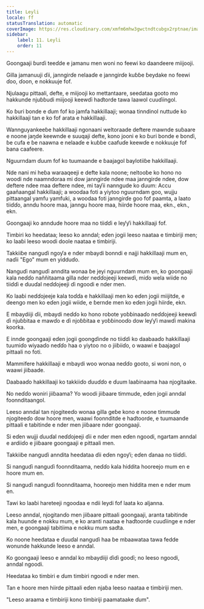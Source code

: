 ```yaml
---
title: Leyli
locale: ff
statusTranslation: automatic
coverImage: https://res.cloudinary.com/xmfm6mhw3gwctndtcubgx2rptnae/image/upload/v1741354419/small_cover_la_gran_rebelion_28716e29d2.webp
sidebar:
    label: 11. Leyli
    order: 11
---
```

Goongaaji ɓurɗi teeɗde e jamanu men woni no feewi ko daandeere miijooji.

Gilla jamanuuji ɗii, janngirɗe nelaaɗe e janngirɗe kuɓɓe ɓeydake no feewi ɗoo, ɗoon, e nokkuuje fof.

Njulaagu pittaali, defte, e miijooji ko mettantaare, seedataa gooto mo hakkunde njuɓɓudi miijooji keewɗi haɗtorde tawa laawol cuuɗiingol.

Ko ɓuri bonde e ɗum fof ko jamfa hakkillaaji; wonaa tinndinol nuttude ko hakkillaaji tan e ko fof arata e hakkillaaji.

Wannguyankeeɓe hakkillaaji ngonaani weltoraade deftere mawnde suɓaare e noone jaŋde keewnde e suuqaji defte, kono jooni e ko ɓuri bonde e bonɗi, ɓe cufa e ɓe naawna e nelaaɗe e kuɓɓe caafuɗe keewɗe e nokkuuje fof bana caafeere.

Nguurndam ɗuum fof ko tuumaande e ɓaajagol baylotiiɓe hakkillaaji.

Nde nani mi heɓa waraaqeeji e defte kala noone; neltooɓe ko hono no woodi nde naamndoraa mi dow janngirde ndee maa janngirde ndee, dow deftere ndee maa deftere ndee, mi taƴii nanngude ko ɗuum: Accu gaañaangal hakkillaaji; a woodaa foti a yiytoo nguurndam goo, wujju pittaangal yamfu yamfuki, a woodaa foti janngirɗe goo fof paamta, a laato tiiɗɗo, anndu hoore maa, janngu hoore maa, hiirde hoore maa, ekn., ekn., ekn.

Goongaaji ko anndude hoore maa no tiiɗɗi e leƴƴi hakkillaaji fof.

Timbiri ko heedataa; leeso ko anndal; eɗen jogii leeso naataa e timbiriji men; ko laaɓi leeso woodi doole naataa e timbiriji.

Takkiiɓe nanguɗi ngoƴa e nder mbaydi bonndi e najji hakkillaaji mum en, naɗii "Ego" mum en yidduɗo.

Nanguɗi nanguɗi anndita wonaa ɓe jeyi nguurndam mum en, ko goongaaji kala neɗɗo naññitaama gilla nder neɗɗojeeji keewɗi, miɗo wela wiide no tiiɗɗi e ɗuuɗal neɗɗojeeji ɗi ngoodi e nder men.

Ko laaɓi neɗɗojeeje kala toɗɗa e hakkillaaji men ko eɗen jogii miijitde, e deengo men ko eɗen jogii wiide, e ɓernde men ko eɗen jogii hiirde, ekn.

E mbaydiiji ɗii, mbaydi neɗɗo ko hono robote yoɓɓinaaɗo neɗɗojeeji keewɗi ɗi njuɓɓitaa e mawɗo e ɗi njoɓɓitaa e yoɓɓinooɗo dow leƴƴi mawɗi makina koorka.

E innde goongaaji eɗen jogii goongɗinde no tiiɗɗi ko daabaaɗo hakkillaaji tuumiɗo wiyaaɗo neɗɗo haa o yiytoo no o jiiɓiiɗo, o waawi e ɓaajagol pittaali no foti.

Mammifere hakkillaaji e mbaydi woo wonaa neɗɗo gooto, si woni non, o waawi jiiɓaade.

Daabaaɗo hakkillaaji ko takkiiɗo ɗuuɗɗo e ɗuum laaɓinaama haa njogitaake.

No neɗɗo woniri jiiɓaama? Yo woodi jiiɓaare timmude, eɗen jogii anndal foonnditaangol.

Leeso anndal tan njogiteeɗo wonaa gilla geɓe kono e noone timmude njogiteeɗo dow hoore men, waawi foonnditde e haɗtoorde, e tuumaande pittaali e tabitinde e nder men jiiɓaare nder goongaaji.

Si eɗen wujji ɗuuɗal neɗɗojeeji ɗii e nder men eɗen ngoodi, ngartam anndal e ardiiɗo e jiiɓaare goongaaji e pittaali men.

Takkiiɓe nanguɗi anndita heedataa ɗii eɗen ngoƴi; eɗen ɗanaa no tiiɗɗi.

Si nanguɗi nanguɗi foonnditaama, neɗɗo kala hiddita hooreejo mum en e hoore mum en.

Si nanguɗi nanguɗi foonnditaama, hooreejo men hiddita men e nder mum en.

Tawi ko laaɓi hareteeji ngoodaa e ndii leydi fof laata ko aljanna.

Leeso anndal, njogitanɗo men jiiɓaare pittaali goongaaji, aranta tabitinde kala huunde e nokku mum, e ko aranti naataa e haɗtoorde cuuɗiinge e nder men, e goongaaji tabitiima e nokku mum saɗta.

Ko noone heedataa e ɗuuɗal nanguɗi haa ɓe mbaawataa tawa fedde wonunde hakkunde leeso e anndal.

Ko goongaaji leeso e anndal ko mbaydiiji ɗiɗi gooɗi; no leeso ngoodi, anndal ngoodi.

Heedataa ko timbiri e ɗum timbiri ngoodi e nder men.

Tan e hoore men hiirde pittaali eɗen njaɓa leeso naataa e timbiriji men.

"Leeso araama e timbiriji kono timbiriji paamataake ɗum".

